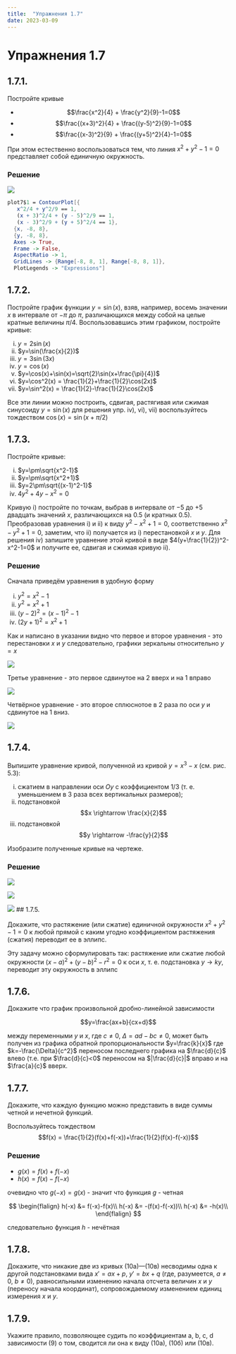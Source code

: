 ```yaml
---
title:  "Упражнения 1.7"
date: 2023-03-09
---
```

# Упражнения 1.7


## 1.7.1.
Постройте кривые

* $$\frac{x^2}{4} + \frac{y^2}{9}-1=0$$
* $$\frac{(x+3)^2}{4} + \frac{(y-5)^2}{9}-1=0$$
* $$\frac{(x-3)^2}{9} + \frac{(y+5)^2}{4}-1=0$$

::: {.callout-tip title="Указание" collapse="true"}
При этом естественно 
воспользоваться тем, что линия $x^2 + y^2 -1=0$
представляет собой единичную окружность.
:::

### Решение

![](figures/graph_1.7.1.svg)

```mathematica
plot7$1 = ContourPlot[{
   x^2/4 + y^2/9 == 1,
   (x + 3)^2/4 + (y - 5)^2/9 == 1,
   (x - 3)^2/9 + (y + 5)^2/4 == 1},
  {x, -8, 8},
  {y, -8, 8},
  Axes -> True,
  Frame -> False,
  AspectRatio -> 1,
  GridLines -> {Range[-8, 8, 1], Range[-8, 8, 1]},
  PlotLegends -> "Expressions"]
```

## 1.7.2.
Постройте график функции $y=\sin(x)$,
взяв, например, восемь значении $x$ в 
интервале от $-\pi$ до $\pi$, различающихся между
собой на целые кратные величины $\pi/4$.
Воспользовавшись этим графиком, постройте
кривые:

i. $y=2\sin(x)$
i. $y=\sin(\frac{x}{2})$
i. $y=3\sin(3x)$
i. $y=\cos(x)$
i. $y=\cos(x)+\sin(x)=\sqrt{2}\sin(x+\frac{\pi}{4})$
i. $y=\cos^2(x) = \frac{1}{2}+\frac{1}{2}\cos(2x)$
i. $y=\sin^2(x) = \frac{1}{2}-\frac{1}{2}\cos(2x)$

::: {.callout-tip title="Указание" collapse="true"}   
Все эти линии можно построить, сдвигая, растягивая или сжимая
синусоиду $y = \sin(x)$ для решения упр. iv), vi), vii) воспользуйтесь тождеством $\cos(x) = \sin(x+\pi/2)$
:::

## 1.7.3.

Постройте кривые:

i. $y=\pm\sqrt{x^2-1}$
i. $y=\pm\sqrt{x^2+1}$
i. $y=2\pm\sqrt{(x-1)^2-1}$
i. $4y^2+4y-x^2=0$

::: {.callout-tip title="Указание" collapse="true"}
Кривую i) постройте по точкам, выбрав в интервале от $-5$
до $+5$ двадцать значений $x$, различающихся
на $0.5$ (и кратных $0.5$). Преобразовав 
уравнения i) и ii) к виду $y^2-x^2+1=0$, соответственно
$x^2-y^2+1=0$, заметим, что ii) получается из
i) перестановкой $x$ и $y$. Для решения iv) 
запишите уравнение этой кривой в виде $4(y+\frac{1}{2})^2-x^2-1=0$ и получите ее, сдвигая
и сжимая кривую ii).
:::

### Решение
Сначала приведём уравнения в удобную форму

i. $y^2=x^2-1$
i. $y^2=x^2+1$
i. $(y-2)^2=(x-1)^2-1$
i. $(2y+1)^2=x^2 + 1$

Как и написано в указании видно что первое и второе уравнения - это перестановки $x$ и $y$
следовательно, графики зеркальны относительно $y=x$

![](figures/graph_1.7.3a.svg)

Третье уравнение - это первое сдвинутое на 2 вверх и на 1 вправо

![](figures/graph_1.7.3b.svg)

Четвёрное уравнение - это второе сплюснотое в 2 раза по оси $y$ и сдвинутое на
1 вниз.

![](figures/graph_1.7.3c.svg)

## 1.7.4.

Выпишите уравнение кривой, 
полученной из кривой $y=x^3-x$ (см. рис. 5.3):

i. сжатием в направлении оси $Oy$ с 
коэффициентом $1/3$ (т. е. уменьшением в 3 раза всех вертикальных размеров); 
i. подстановкой $$x \rightarrow \frac{x}{2}$$
i. подстановкой $$y \rightarrow -\frac{y}{2}$$

Изобразите полученные кривые на чертеже.

### Решение

![](figures/graph_1.7.4a.svg)

![](figures/graph_1.7.4b.svg)

![](figures/graph_1.7.4c.svg)
## 1.7.5.

Докажите, что растяжение (или
сжатие) единичной окружности $x^2+y^2-1=0$
к любой прямой с каким угодно 
коэффициентом растяжения (сжатия) переводит ее в 
эллипс.

::: {.callout-tip title="Указание" collapse="true"}
Эту задачу можно
сформулировать так: растяжение или сжатие
любой окружности $(x-a)^2+(y-b)^2-r^2=0$
к оси $x$, т. е. подстановка $y \rightarrow ky$, переводит
эту окружность в эллипс
:::

## 1.7.6.

Докажите что график произвольной
дробно-линейной зависимости 

$$y=\frac{ax+b}{cx+d}$$

между переменными $y$ и $x$, где $c\neq0$, $\Delta=ad-bc\neq0$,
может быть получен из графика обратной пропорциональности $y=\frac{k}{x}$
где $k=-\frac{\Delta}{c^2}$ переносом последнего графика
на $\frac{d}{c}$ влево (т.е. при $\frac{d}{c}<0$ переносом на $|\frac{d}{c}|$ вправо и на $\frac{a}{c}$ вверх.

## 1.7.7.

Докажите, что каждую функцию
можно представить в виде суммы четной и 
нечетной функций.

::: {.callout-tip title="Указание" collapse="true"}
Воспользуйтесь тождеством
$$f(x) = \frac{1}{2}(f(x)+f(-x))+\frac{1}{2}(f(x)-f(-x))$$
:::

### Решение

* $g(x) = f(x)+f(-x)$
* $h(x) = f(x)-f(-x)$

очевидно что $g(-x) = g(x)$ - значит что функция $g$ - четная

$$
\begin{flalign}
h(-x) &= f(-x)-f(x)\\
h(-x) &= -(f(x)-f(-x))\\
h(-x) &= -h(x)\\
\end{flalign}
$$

следовательно функция $h$ - нечётная

## 1.7.8.

Докажите, что никакие две из 
кривых (10а)—(10в) несводимы одна к другой
подстановками вида $x' = ax + p$, $y' = bx + q$ (где,
разумеется, $a \neq 0$, $b \neq 0$), равносильными
изменению начала отсчета величин $x$ и $y$
(переносу начала координат), сопровождаемому
изменением единиц измерения $x$ и $y$.

## 1.7.9.

Укажите правило, позволяющее 
судить по коэффициентам a, b, c, d зависимости
(9) о том, сводится ли она к виду (10а), (10б)
или (10в).